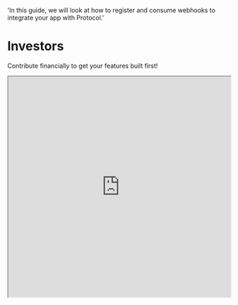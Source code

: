 

  'In this guide, we will look at how to register and consume webhooks to integrate your app with Protocol.'

# Investors

Contribute financially to get your features built first!

<div class="w-auto not-prose bg-red-700">
  <iframe width="100%" height="500px" src="https://calendly.com/bboyle1234/30min?month=2023-01" />
</div>

[Book an investor meeting now!](https://calendly.com/bboyle1234/30min?month=2023-01)


